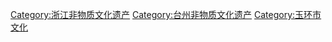 [[Category:浙江非物质文化遗产|Category:浙江非物质文化遗产]]
[[Category:台州非物质文化遗产|Category:台州非物质文化遗产]]
[[Category:玉环市文化|Category:玉环市文化]]